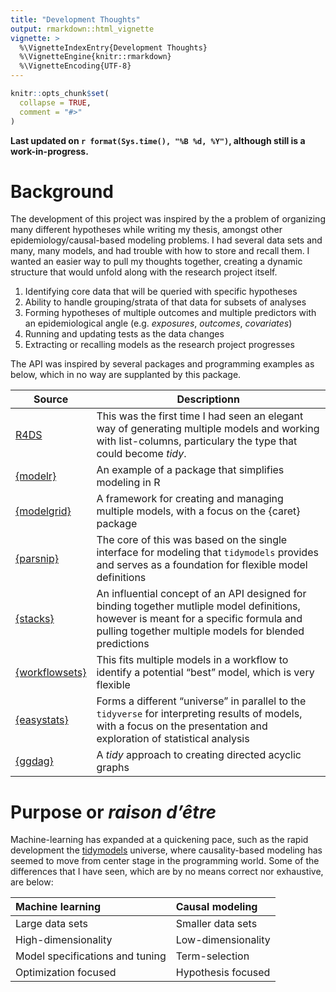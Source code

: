 ```yaml
---
title: "Development Thoughts"
output: rmarkdown::html_vignette
vignette: >
  %\VignetteIndexEntry{Development Thoughts}
  %\VignetteEngine{knitr::rmarkdown}
  %\VignetteEncoding{UTF-8}
---
```


```r
knitr::opts_chunk$set(
  collapse = TRUE,
  comment = "#>"
)
```

**Last updated on `r format(Sys.time(), "%B %d, %Y")`, although still is a work-in-progress.**

# Background

The development of this project was inspired by the a problem of organizing many different hypotheses while writing my thesis, amongst other epidemiology/causal-based modeling problems. 
I had several data sets and many, many models, and had trouble with how to store and recall them. 
I wanted an easier way to pull my thoughts together, creating a dynamic structure that would unfold along with the research project itself.

1. Identifying core data that will be queried with specific hypotheses
1. Ability to handle grouping/strata of that data for subsets of analyses
1. Forming hypotheses of multiple outcomes and multiple predictors with an epidemiological angle (e.g. *exposures*, *outcomes*, *covariates*)
1. Running and updating tests as the data changes
1. Extracting or recalling models as the research project progresses

The API was inspired by several packages and programming examples as below, which in no way are supplanted by this package.

| Source | Descriptionn |
| - | --- |
| [R4DS](https://r4ds.had.co.nz/many-models.html) | This was the first time I had seen an elegant way of generating multiple models and working with list-columns, particulary the type that could become *tidy*. |
| [{modelr}](https://modelr.tidyverse.org/) | An example of a package that simplifies modeling in R |
| [{modelgrid}](https://github.com/smaakage85/modelgrid) | A framework for creating and managing multiple models, with a focus on the {caret} package |
| [{parsnip}](https://parsnip.tidymodels.org/) | The core of this was based on the single interface for modeling that `tidymodels` provides and serves as a foundation for flexible model definitions |
| [{stacks}](https://stacks.tidymodels.org/) | An influential concept of an API designed for binding together mutliple model definitions, however is meant for a specific formula and pulling together multiple models for blended predictions |
| [{workflowsets}](https://workflowsets.tidymodels.org/index.html) | This fits multiple models in a workflow to identify a potential "best" model, which is very flexible |
| [{easystats}](https://easystats.github.io/easystats/) | Forms a different "universe" in parallel to the `tidyverse` for interpreting results of models, with a focus on the presentation and exploration of statistical analysis |
| [{ggdag}](https://ggdag.malco.io/) | A *tidy* approach to creating directed acyclic graphs |

# Purpose or _raison d'être_ 

Machine-learning has expanded at a quickening pace, such as the rapid development the [tidymodels](https://tidymodels.org) universe, where causality-based modeling has seemed to move from center stage in the programming world.
Some of the differences that I have seen, which are by no means correct nor exhaustive, are below:

| Machine learning | Causal modeling |
|:--- |:--- |
| Large data sets | Smaller data sets |
| High-dimensionality | Low-dimensionality |
| Model specifications and tuning | Term-selection |
| Optimization focused | Hypothesis focused |

